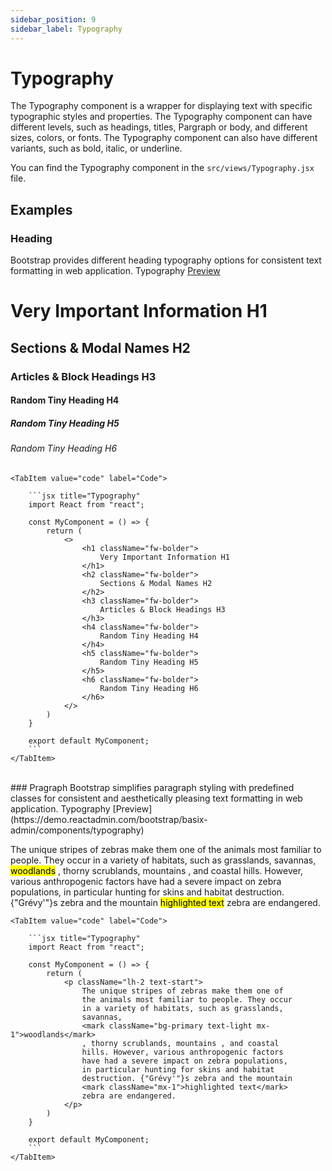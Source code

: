 ```yaml
---
sidebar_position: 9
sidebar_label: Typography
---
```


# Typography

The Typography component is a wrapper for displaying text with specific typographic styles and properties. The Typography component can have different levels, such as headings, titles, Pargraph or body, and different sizes, colors, or fonts. The Typography component can also have different variants, such as bold, italic, or underline.

You can find the Typography component in the `src/views/Typography.jsx` file.


## Examples
### Heading
Bootstrap provides different heading typography options for consistent text formatting in web application. Typography [Preview](https://demo.reactadmin.com/bootstrap/basix-admin/components/typography)

<Tabs>
    <TabItem value="preview" label="Preview">
        <CodePreview>
            <h1 className="fw-bolder">
                Very Important Information H1
            </h1>
            <h2 className="fw-bolder">
                Sections & Modal Names H2
            </h2>
            <h3 className="fw-bolder">
                Articles & Block Headings H3
            </h3>
            <h4 className="fw-bolder">
                Random Tiny Heading H4
            </h4>
            <h5 className="fw-bolder">
                Random Tiny Heading H5
            </h5>
            <h6 className="fw-bolder">
                Random Tiny Heading H6
            </h6>
        </CodePreview>
    </TabItem>
    
    <TabItem value="code" label="Code">

        ```jsx title="Typography"
        import React from "react";

        const MyComponent = () => {
            return (
                <>
                    <h1 className="fw-bolder">
                        Very Important Information H1
                    </h1>
                    <h2 className="fw-bolder">
                        Sections & Modal Names H2
                    </h2>
                    <h3 className="fw-bolder">
                        Articles & Block Headings H3
                    </h3>
                    <h4 className="fw-bolder">
                        Random Tiny Heading H4
                    </h4>
                    <h5 className="fw-bolder">
                        Random Tiny Heading H5
                    </h5>
                    <h6 className="fw-bolder">
                        Random Tiny Heading H6
                    </h6>
                </>   
            )
        }

        export default MyComponent;
        ```
    </TabItem>
</Tabs>

<br/>
### Pragraph
Bootstrap simplifies paragraph styling with predefined classes for consistent and aesthetically pleasing text formatting in web application. Typography [Preview](https://demo.reactadmin.com/bootstrap/basix-admin/components/typography)

<Tabs>
    <TabItem value="preview" label="Preview">
        <CodePreview>
            <p className="lh-2 text-start">
                The unique stripes of zebras make them one of
                the animals most familiar to people. They occur
                in a variety of habitats, such as grasslands,
                savannas,
                <mark className="bg-primary text-light mx-1">woodlands</mark>
                , thorny scrublands, mountains , and coastal
                hills. However, various anthropogenic factors
                have had a severe impact on zebra populations,
                in particular hunting for skins and habitat
                destruction. {"Grévy'"}s zebra and the mountain
                <mark className="mx-1">highlighted text</mark>
                zebra are endangered.
            </p>
        </CodePreview>
    </TabItem>
    
    <TabItem value="code" label="Code">

        ```jsx title="Typography"
        import React from "react";

        const MyComponent = () => {
            return (
                <p className="lh-2 text-start">
                    The unique stripes of zebras make them one of
                    the animals most familiar to people. They occur
                    in a variety of habitats, such as grasslands,
                    savannas,
                    <mark className="bg-primary text-light mx-1">woodlands</mark>
                    , thorny scrublands, mountains , and coastal
                    hills. However, various anthropogenic factors
                    have had a severe impact on zebra populations,
                    in particular hunting for skins and habitat
                    destruction. {"Grévy'"}s zebra and the mountain
                    <mark className="mx-1">highlighted text</mark>
                    zebra are endangered.
                </p>
            )
        }

        export default MyComponent;
        ```
    </TabItem>
</Tabs>

